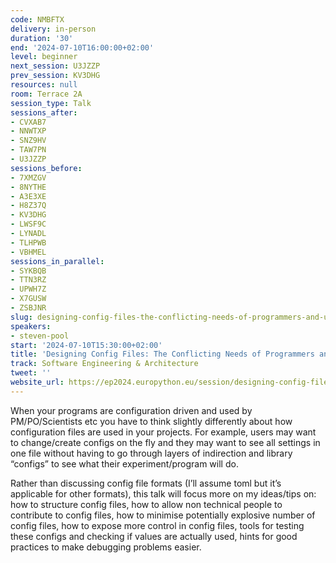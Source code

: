 ```yaml
---
code: NMBFTX
delivery: in-person
duration: '30'
end: '2024-07-10T16:00:00+02:00'
level: beginner
next_session: U3JZZP
prev_session: KV3DHG
resources: null
room: Terrace 2A
session_type: Talk
sessions_after:
- CVXAB7
- NNWTXP
- SNZ9HV
- TAW7PN
- U3JZZP
sessions_before:
- 7XMZGV
- 8NYTHE
- A3E3XE
- H8Z37Q
- KV3DHG
- LWSF9C
- LYNADL
- TLHPWB
- VBHMEL
sessions_in_parallel:
- SYKBQB
- TTN3RZ
- UPWH7Z
- X7GUSW
- ZSBJNR
slug: designing-config-files-the-conflicting-needs-of-programmers-and-users
speakers:
- steven-pool
start: '2024-07-10T15:30:00+02:00'
title: 'Designing Config Files: The Conflicting Needs of Programmers and Users'
track: Software Engineering & Architecture
tweet: ''
website_url: https://ep2024.europython.eu/session/designing-config-files-the-conflicting-needs-of-programmers-and-users
---
```


When your programs are configuration driven and used by PM/PO/Scientists etc you have to think slightly differently about how configuration files are used in your projects. For example, users may want to change/create configs on the fly and they may want to see all settings in one file without having to go through layers of indirection and library “configs” to see what their experiment/program will do.

Rather than discussing config file formats (I’ll assume toml but it’s applicable for other formats), this talk will focus more on my ideas/tips on: how to structure config files, how to allow non technical people to contribute to config files, how to minimise potentially explosive number of config files, how to expose more control in config files, tools for testing these configs and checking if values are actually used, hints for good practices to make debugging problems easier.
